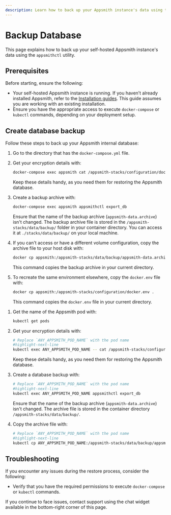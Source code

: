 ```yaml
---
description: Learn how to back up your Appsmith instance's data using the `appsmithctl` command-line utility.
---
```



# Backup Database

This page explains how to back up your self-hosted Appsmith instance's data using the `appsmithctl` utility.

## Prerequisites

Before starting, ensure the following:

- Your self-hosted Appsmith instance is running. If you haven’t already installed Appsmith, refer to the [Installation guides](/getting-started/setup/installation-guides). This guide assumes you are working with an existing installation.
- Ensure you have the appropriate access to execute `docker-compose` or `kubectl` commands, depending on your deployment setup.

## Create database backup

Follow these steps to back up your Appsmith internal database:

<Tabs queryString="current-command-type">
<TabItem label="Docker" value="docker-commands">

1. Go to the directory that has the `docker-compose.yml` file.

2. Get your encryption details with:

      ```bash
      docker-compose exec appsmith cat /appsmith-stacks/configuration/docker.env | grep ENCRYPTION
      ```
      Keep these details handy, as you need them for restoring the Appsmith database.

3. Create a backup archive with:

      ```bash
      docker-compose exec appsmith appsmithctl export_db
      ```

      Ensure that the name of the backup archive (`appsmith-data.archive`) isn't changed. The backup archive file is stored in the `/appsmith-stacks/data/backup/` folder in your container directory. You can access it at `./stacks/data/backup/` on your local machine.

4. If you can't access or have a different volume configuration, copy the archive file to your host disk with:

      ```bash
      docker cp appsmith:/appsmith-stacks/data/backup/appsmith-data.archive .
      ```
      This command copies the backup archive in your current directory.

5. To recreate the same environment elsewhere, copy the `docker.env` file with:

      ```bash
      docker cp appsmith:/appsmith-stacks/configuration/docker.env .
      ```
      This command copies the `docker.env` file in your current directory.

</TabItem>

<TabItem label="Kubernetes" value="kubernetes-commands">

1. Get the name of the Appsmith pod with:

      ```bash
      kubectl get pods
      ```

2. Get your encryption details with:

      ```bash
      # Replace `ANY_APPSMITH_POD_NAME` with the pod name
      #highlight-next-line
      kubectl exec ANY_APPSMITH_POD_NAME -- cat /appsmith-stacks/configuration/docker.env | grep ENCRYPTION
      ```
      Keep these details handy, as you need them for restoring the Appsmith database.

3. Create a database backup with:

      ```bash
      # Replace `ANY_APPSMITH_POD_NAME` with the pod name
      #highlight-next-line
      kubectl exec ANY_APPSMITH_POD_NAME appsmithctl export_db
      ```

      Ensure that the name of the backup archive (`appsmith-data.archive`) isn't changed. The archive file is stored in the container directory `/appsmith-stacks/data/backup/`.

4. Copy the archive file with:

      ```bash
      # Replace `ANY_APPSMITH_POD_NAME` with the pod name
      #highlight-next-line
      kubectl cp ANY_APPSMITH_POD_NAME:/appsmith-stacks/data/backup/appsmith-data.archive appsmith-data.archive
      ```

</TabItem>

</Tabs>

## Troubleshooting

If you encounter any issues during the restore process, consider the following:

- Verify that you have the required permissions to execute `docker-compose` or `kubectl` commands.

If you continue to face issues, contact support using the chat widget available in the bottom-right corner of this page.